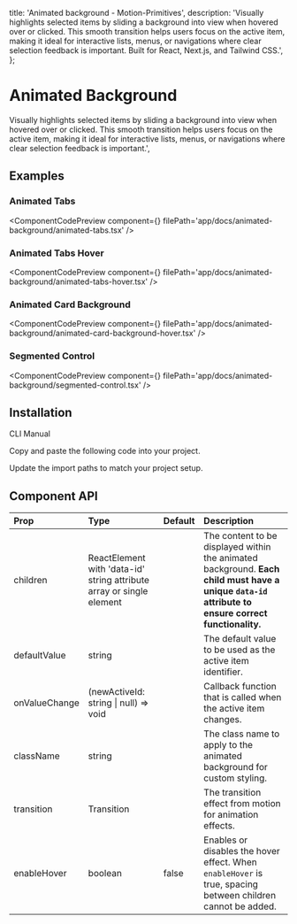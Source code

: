   title: 'Animated background - Motion-Primitives',
  description:
    'Visually highlights selected items by sliding a background into view when hovered over or clicked. This smooth transition helps users focus on the active item, making it ideal for interactive lists, menus, or navigations where clear selection feedback is important. Built for React, Next.js, and Tailwind CSS.',
};


# Animated Background

Visually highlights selected items by sliding a background into view when hovered over or clicked. This smooth transition helps users focus on the active item, making it ideal for interactive lists, menus, or navigations where clear selection feedback is important.',

## Examples

### Animated Tabs

<ComponentCodePreview
  component={<AnimatedTabs />}
  filePath='app/docs/animated-background/animated-tabs.tsx'
/>

### Animated Tabs Hover

<ComponentCodePreview
  component={<AnimatedTabsHover />}
  filePath='app/docs/animated-background/animated-tabs-hover.tsx'
/>

### Animated Card Background

<ComponentCodePreview
  component={<AnimatedCardBackgroundHover />}
  filePath='app/docs/animated-background/animated-card-background-hover.tsx'
/>

### Segmented Control

<ComponentCodePreview
  component={<SegmentedControl />}
  filePath='app/docs/animated-background/segmented-control.tsx'
/>

## Installation

<Tabs defaultValue="cli">

<TabsList>
  <TabsTrigger value='cli'>CLI</TabsTrigger>
  <TabsTrigger value='manual'>Manual</TabsTrigger>
</TabsList>

<TabsContent value="cli">

<InstallationCli value='animated-background' />

</TabsContent>

<TabsContent value="manual">

<Steps>

<Step>Copy and paste the following code into your project.</Step>

<CodeBlock filePath='components/core/animated-background.tsx' />

<Step>Update the import paths to match your project setup.</Step>

</Steps>

</TabsContent>

</Tabs>

## Component API

| Prop          | Type                                                                 | Default | Description                                                                                                                                        |
| :------------ | :------------------------------------------------------------------- | :------ | :------------------------------------------------------------------------------------------------------------------------------------------------- |
| children      | ReactElement with 'data-id' string attribute array or single element |         | The content to be displayed within the animated background. **Each child must have a unique `data-id` attribute to ensure correct functionality.** |
| defaultValue  | string                                                               |         | The default value to be used as the active item identifier.                                                                                        |
| onValueChange | (newActiveId: string \| null) => void                                |         | Callback function that is called when the active item changes.                                                                                     |
| className     | string                                                               |         | The class name to apply to the animated background for custom styling.                                                                             |
| transition    | Transition                                                           |         | The transition effect from motion for animation effects.                                                                                           |
| enableHover   | boolean                                                              | false   | Enables or disables the hover effect. When `enableHover` is true, spacing between children cannot be added.                                        |
